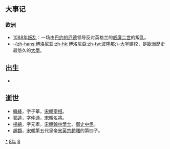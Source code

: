 {{yearTOC|1088|辽'''[[大安_(辽道宗)|大安]]四年'''；北宋'''[[元祐|元祐]]三年'''；西夏'''[[天儀治平|天儀治平]]三年'''；大理'''[[建安_(大理)|建安]]六年'''；越南'''[[廣祐|廣祐]]四年'''；日本'''[[寬治|寬治]]二年'''}}

== 大事记 ==
===欧洲===
*[[1088年叛乱|1088年叛乱]]：一场由[[巴约的厄德|巴约的厄德]]领导反对英格兰的[[威廉二世_(英格兰)|威廉二世]]的叛乱。
*[[波隆那大學|-{zh-hans:博洛尼亚;zh-hk:博洛尼亞;zh-tw:波隆那;}-大学]]建校，是[[歐洲|歐洲]]歷史最悠久的[[大學|大學]]。

== 出生 ==
*

== 逝世 ==
{{Wikisource year mention}}
* [[韓絳|韓絳]]，字子華，[[宋朝|宋朝]][[宰相|宰相]]。
* [[郭逵|郭逵]]，字仲通，[[宋朝|宋朝]]名將。
* [[楊繪|楊繪]]，字元素，[[宋朝|宋朝]][[翰林學士|翰林學士]]、[[御史中丞|御史中丞]]。
* [[趙頵|趙頵]]，[[宋朝|宋朝]]第五代皇帝[[宋英宗|宋英宗]][[趙曙|趙曙]]的第四子。

[[Category:1088年|*]]
[[Category:1080年代|8年]]
[[Category:11世纪各年|8]]